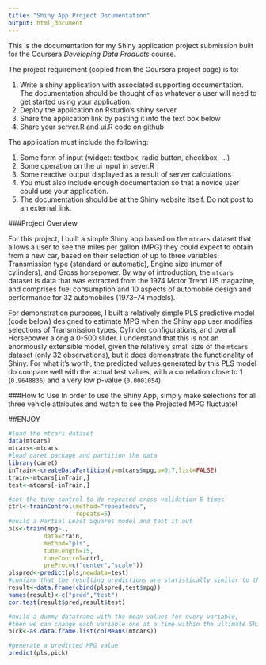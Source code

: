 ```yaml
---
title: "Shiny App Project Documentation"
output: html_document
---
```


This is the documentation for my Shiny application project submission built for the Coursera *Developing Data Products* course.  

The project requirement (copied from the Coursera project page) is to:

1. Write a shiny application with associated supporting documentation. The documentation should be thought of as whatever a user will need to get started using your application.
2. Deploy the application on Rstudio's shiny server
3. Share the application link by pasting it into the text box below
4. Share your server.R and ui.R code on github

The application must include the following:

1. Some form of input (widget: textbox, radio button, checkbox, ...)
2. Some operation on the ui input in sever.R
3. Some reactive output displayed as a result of server calculations
4. You must also include enough documentation so that a novice user could use your application.
5. The documentation should be at the Shiny website itself. Do not post to an external link.

###Project Overview

For this project, I built a simple Shiny app based on the `mtcars` dataset that allows a user to see the miles per gallon (MPG) they could expect to obtain from a new car, based on their selection of up to three variables: Transmission type (standard or automatic), Engine size (numer of cylinders), and Gross horsepower.  By way of introduction, the `mtcars` dataset is data that was extracted from the 1974 Motor Trend US magazine, and comprises fuel consumption and 10 aspects of automobile design and performance for 32 automobiles (1973–74 models).

For demonstration purposes, I built a relatively simple PLS predictive model (code below) designed to estimate MPG when the Shiny app user modifies selections of Transmission types, Cylinder configurations, and overall Horsepower along a 0-500 slider.  I understand that this is not an enormously extensible model, given the relatively small size of the `mtcars` dataset (only 32 observations), but it does demonstrate the functionality of Shiny. For what it's worth, the predicted values generated by this PLS model do compare well with the actual test values, with a correlation close to 1 (`0.9648836`) and a very low p-value (`0.0001054`). 

###How to Use
In order to use the Shiny App, simply make selections for all three vehicle attributes and watch to see the Projected MPG fluctuate!

##ENJOY

```r
#load the mtcars dataset
data(mtcars)
mtcars<-mtcars
#load caret package and partition the data
library(caret)
inTrain<-createDataPartition(y=mtcars$mpg,p=0.7,list=FALSE)
train<-mtcars[inTrain,]
test<-mtcars[-inTrain,]

#set the tune control to do repeated cross validation 5 times
ctrl<-trainControl(method="repeatedcv",
                   repeats=5)
#build a Partial Least Squares model and test it out
pls<-train(mpg~.,
          data=train,
          method="pls",
          tuneLength=15,
          tuneControl=ctrl,
          preProc=c("center","scale"))
plspred<-predict(pls,newdata=test)
#confirm that the resulting predictions are statistically similar to the test set
result<-data.frame(cbind(plspred,test$mpg))
names(result)<-c("pred","test")
cor.test(result$pred,result$test)

#build a dummy dataframe with the mean values for every variable, 
#then we can change each variable one at a time within the ultimate Shiny app to get new mpg predictions
pick<-as.data.frame.list(colMeans(mtcars))

#generate a predicted MPG value
predict(pls,pick)
```

